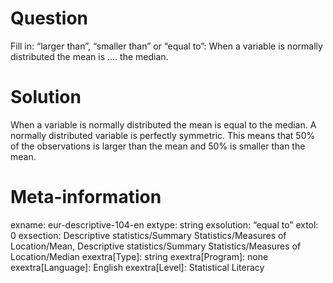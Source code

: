 Question
========
Fill in: “larger than”, “smaller than” or “equal to”:
When a variable is normally distributed the mean is .... the median.

Solution
========
When a variable is normally distributed the mean is equal to the median. A normally distributed variable is perfectly symmetric. This means that 50% of the observations is larger than the mean and 50% is smaller than the mean.

Meta-information
================
exname: eur-descriptive-104-en
extype: string
exsolution: "equal to"
extol: 0
exsection: Descriptive statistics/Summary Statistics/Measures of Location/Mean, Descriptive statistics/Summary Statistics/Measures of Location/Median
exextra[Type]: string
exextra[Program]: none
exextra[Language]: English
exextra[Level]: Statistical Literacy